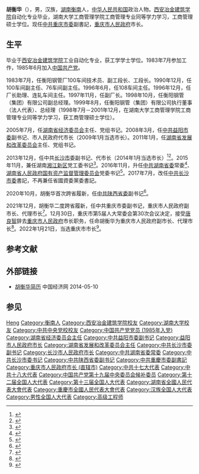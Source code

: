 {{Infobox officeholder
| 图像 = 
| 图像说明 = 
| 职务1 = [[重庆市人民政府|重庆市人民政府]]市长
| 就任日期1 = 2021年12月30日
| 卸任日期1 = 
| 书记1 = [[陈敏尔|陈敏尔]]
| 前任1 = [[唐良智|唐良智]]
| 继任1 = 
| 职务2 = [[中国共产党陕西省委员会|中国共产党陕西省委员会]]专职副书记
| 就任日期2 = 2020年10月
| 卸任日期2 = 2021年12月
| 书记2 = [[刘国中|刘国中]]
| 前任2 = [[贺荣|贺荣]]
| 继任2 = [[赵刚_(1968年)|赵刚]]
| 职务3 = [[中国共产党长沙市委员会|中国共产党长沙市委员会]]书记
| 就任日期3 = 2017年7月
| 卸任日期3 = 2020年10月
| 书记3 = 
| 前任3 = [[易炼红|易炼红]]
| 继任3 = [[吴桂英_(1966年)|吴桂英]]
| 1blankname3 = 市长
| 1namedata3 = 陈文浩{{to}}[[胡忠雄|胡忠雄]]{{to}}[[郑建新|郑建新]]
| 职务4 = [[长沙市人民政府|长沙市人民政府]]市长
| 就任日期4 = 2013年12月
| 卸任日期4 = 2016年11月
| 书记4 = [[易炼红|易炼红]]
| 前任4 = [[张剑飞|张剑飞]]
| 继任4 = [[陈文浩_(1961年)|陈文浩]]
| 姓名 = 胡衡华
| 原名 = 
| 出生日期 = {{birth year and age|1963|6}}
| 出生地点 = {{CHN}}[[湖南省|湖南省]][[衡阳市|衡阳市]][[衡南县|衡南县]]
| 逝世日期 = <!-- {{death date and age|}}（死亡在前，出生在后）{{death year and age|}} -->
| 逝世地点 = 
| 政党 = {{CPC}}
| 父母 = 
| 配偶 = <!--{{marriage|姓名|}} -->
| 子女 = 
| 亲属 = 
| 信仰 = 
| 母校 = [[西安冶金建筑学院|西安冶金建筑学院]]<br>[[湖南大学|湖南大学]]
| 网站 = 
| 签名 = 
| 脚注 = 
}}

'''胡衡华'''（{{bd|1963年|6月|catIdx=H胡}}），男，汉族，[[湖南省|湖南]][[衡南县|衡南]]人，[[中华人民共和国|中华人民共和国]]政治人物。[[西安冶金建筑学院|西安冶金建筑学院]]自动化专业毕业，湖南大学工商管理学院工商管理专业同等学力学习，工商管理硕士学位。现任[[中共重庆市委|中共重庆市委]]副書記，[[重庆市人民政府|重庆市人民政府]]市长。

== 生平 ==
毕业于[[西安冶金建筑学院|西安冶金建筑学院]]工业自动化专业，获工学学士学位。1983年7月参加工作，1985年6月加入[[中国共产党|中国共产党]]。

1983年7月，任衡阳钢管厂100车间技术员、副工段长、工段长。1990年12月，任100车间副主任、76车间副主任。1996年6月，任108车间主任。1996年12月，任厂长助理、连轧车间主任。1997年11月，任副厂长。1998年10月，任衡阳钢管（集团）有限公司副总经理。1999年8月，任衡阳钢管（集团）有限公司执行董事（法人代表）、总经理（1998年7月－2001年12月，在湖南大学工商管理学院工商管理专业同等学力学习，获工商管理硕士学位）。

2005年7月，任[[湖南省经济委员会|湖南省经济委员会]]主任、党组书记。2008年3月，任[[中国共产党益阳市委员会|中共益阳市委]]副书记、市人民政府代市长（2009年1月当选市长）。2011年1月，任[[湖南省发展和改革委员会|湖南省发展和改革委员会]]主任、党组书记。

2013年12月，任中共[[长沙市|长沙市]]委副书记、代市长（2014年1月当选市长）<ref>{{cite news|title=胡衡华当选长沙市人民政府市长|url=http://renshi.people.com.cn/n/2014/0111/c139617-24089970.html|accessdate=2014-01-12|newspaper=人民网|archive-date=2020-04-04|archive-url=https://web.archive.org/web/20200404032258/http://renshi.people.com.cn/n/2014/0111/c139617-24089970.html|dead-url=no}}</ref><ref>{{cite web|accessdate=2014-07-16|url=http://district.ce.cn/zt/zlk/bg/201401/29/t20140129_2234380.shtml|title=长沙市政府工作报告 (2014年1月11日 胡衡华)|publisher=中国经济网|archive-url=https://web.archive.org/web/20140714214630/http://district.ce.cn/zt/zlk/bg/201401/29/t20140129_2234380.shtml|archive-date=2014年7月14日|dead-url=yes}}</ref>。2015年11月，兼任湖南[[湘江新区|湘江新区]]党工委书记<ref>{{cite news|title=虢正贵任湖南长沙市委副书记，提名湘江新区管委会主任|url=http://www.thepaper.cn/newsDetail_forward_1403582|accessdate=2016-05-27|newspaper=澎湃新闻|archive-date=2020-04-04|archive-url=https://web.archive.org/web/20200404032306/http://www.thepaper.cn/newsDetail_forward_1403582|dead-url=no}}</ref>。2016年11月，升任[[中国共产党湖南省委员会|中共湖南省委]]常委<ref>{{cite news|title = 第十一届湖南省委领导班子亮相，杜家毫当选省委书记|url = http://www.thepaper.cn/newsDetail_forward_1564377|accessdate = 2016-11-19|publisher = 澎湃新闻|archive-date = 2016-11-20|archive-url = https://web.archive.org/web/20161120005211/http://www.thepaper.cn/newsDetail_forward_1564377|dead-url = no}}</ref>、[[湖南省人民政府国有资产监督管理委员会|湖南省人民政府国有资产监督管理委员会]]党委书记<ref>{{cite web|accessdate=2016-11-23|url=http://www.thepaper.cn/newsDetail_forward_1566859|title=蔡振红兼任湖南省委宣传部部长，胡衡华兼任省国资委党委书记|publisher=澎湃新闻|archive-date=2016-11-23|archive-url=https://web.archive.org/web/20161123202918/http://www.thepaper.cn/newsDetail_forward_1566859|dead-url=no}}</ref>。2017年7月，改任[[中国共产党长沙市委员会|中共长沙市委]]書記，不再兼任省國資委黨委書記。

2020年10月，胡衡华首次跨省履新，任[[中国共产党陕西省委员会|中共陕西省委]]副书记<ref>{{Cite web|title=湖南省委常委、长沙市委书记胡衡华调任陕西省委副书记(简历)_中国经济网——国家经济门户|url=http://district.ce.cn/newarea/sddy/202010/17/t20201017_35900716.shtml|access-date=2021-05-26|work=district.ce.cn|archive-date=2020-10-21|archive-url=https://web.archive.org/web/20201021072436/http://district.ce.cn/newarea/sddy/202010/17/t20201017_35900716.shtml|dead-url=no}}</ref>。

2021年12月，胡衡华二度跨省履新，任中共重庆市委副书记，重庆市人民政府副市长、代理市长<ref>{{Cite web|title=胡衡华任重庆市代市长|url=https://m.bjnews.com.cn/detail/164085160114662.html|access-date=2021-12-30|work=新京报|archive-date=2021-12-30|archive-url=https://web.archive.org/web/20211230082941/https://m.bjnews.com.cn/detail/164085160114662.html|dead-url=no}}</ref>。12月30日，重庆市第5届人大常委会第30次会议决定，接受[[唐良智|唐良智]]辞去[[重庆市人民政府|重庆市人民政府]]市长职务，任命胡衡华为重庆市人民政府副市长、代理市长<ref>{{cite news |author1=祝加贝 |title=胡衡华任重庆市代市长 |url=https://news.sina.com.cn/c/2021-12-30/doc-ikyamrmz2159918.shtml |accessdate=2021-12-30 |work=新浪 |date=2021-12-30 |archive-date=2021-12-30 |archive-url=https://web.archive.org/web/20211230085121/https://news.sina.com.cn/c/2021-12-30/doc-ikyamrmz2159918.shtml |dead-url=no }}</ref>。2022年1月21日，当选重庆市市长<ref>{{cite web |title=胡衡华当选重庆市市长 |url=http://www.news.cn/politics/2022-01/21/c_1128286498.htm |website=新华网 |accessdate=2022-01-21 |archive-date=2022-01-21 |archive-url=https://web.archive.org/web/20220121075516/http://www.news.cn/politics/2022-01/21/c_1128286498.htm |dead-url=no }}</ref>。

== 参考文献 ==
{{reflist}}

== 外部链接 ==
* [https://web.archive.org/web/20140704111255/http://district.ce.cn/newarea/sddy/201401/10/t20140110_2099141.shtml 胡衡华简历 ] 中国经济网 2014-05-10

== 参见 ==
{{start box}}
{{s-gov|prc}}
{{s-before|[[唐良智|唐良智]]}}
{{s-title|[[重庆市人民政府|重庆市人民政府]]市长|2021年12月－}}
{{s-inc}}
{{s-before|[[张剑飞|张剑飞]]}}
{{s-title|[[长沙市人民政府|长沙市人民政府]]市长|2013年12月－2016年11月}}
{{s-after|[[陈文浩_(1961年)|陈文浩]]}}
{{s-before|[[蒋作斌|蒋作斌]]}}
{{s-title|[[湖南省发展和改革委员会|湖南省发展和改革委员会]]主任|2011年1月－2013年12月}}
{{s-after|[[谢建辉_(1961年)|谢建辉]]}}
{{s-before|[[马勇|马勇]]}}
{{s-title|[[益阳市人民政府|益阳市人民政府]]市长|2008年4月－2011年1月}}
{{s-after|[[胡忠雄|胡忠雄]]}}
{{s-before|[[林武_(1962年)|林武]]}}
{{s-title|[[湖南省经济委员会|湖南省经济委员会]]主任|2005年7月－2008年3月}}
{{s-after|[[谢超英|谢超英]]}}
{{s-ppo|cpc}}
{{s-before|[[贺荣|贺荣]]}}
{{s-title|[[中国共产党陕西省委员会|中国共产党陕西省委员会]]专职副书记|2020年10月－2021年12月}}
{{s-after|[[赵刚_(1968年)|赵刚]]}}
{{s-before|[[易煉紅|易煉紅]]}}
{{s-title|[[中国共产党长沙市委员会|中国共产党长沙市委员会]]书记|2017年7月－2020年10月}}
{{s-after|[[吴桂英_(1966年)|吴桂英]]}}
{{end box}}

{{现任中华人民共和国省级行政区行政首长}}
{{重庆市领导人}}
{{中华人民共和国重庆市正职领导人|nocat}}
{{重庆市市长}}
{{長沙市市長}}

{{Authority control}}
{{DEFAULTSORT:Hu胡}}
[[Category:胡姓|Heng]]
[[Category:衡南人|Category:衡南人]]
[[Category:西安冶金建筑学院校友|Category:西安冶金建筑学院校友]]
[[Category:湖南大学校友|Category:湖南大学校友]]
[[Category:中共中央党校校友|Category:中共中央党校校友]]
[[Category:中国共产党党员_(1985年入党)|Category:中国共产党党员 (1985年入党)]]
[[Category:湖南省经济委员会主任|Category:湖南省经济委员会主任]]
[[Category:中共益阳市委副书记|Category:中共益阳市委副书记]]
[[Category:益阳市人民政府市长|Category:益阳市人民政府市长]]
[[Category:湖南省发展和改革委员会主任|Category:湖南省发展和改革委员会主任]]
[[Category:中共长沙市委副书记|Category:中共长沙市委副书记]]
[[Category:长沙市人民政府市长|Category:长沙市人民政府市长]]
[[Category:中共湖南省委常委|Category:中共湖南省委常委]]
[[Category:中共长沙市委书记|Category:中共长沙市委书记]]
[[Category:中共陕西省委副书记|Category:中共陕西省委副书记]]
[[Category:中共重慶市委副書記|Category:中共重慶市委副書記]]
[[Category:重庆市人民政府市长_(直辖市)|Category:重庆市人民政府市长 (直辖市)]]
[[Category:中共十七大代表|Category:中共十七大代表]]
[[Category:中共十八大代表|Category:中共十八大代表]]
[[Category:中国共产党第十九届中央委员会候补委员|Category:中国共产党第十九届中央委员会候补委员]]
[[Category:第十二届全国人大代表|Category:第十二届全国人大代表]]
[[Category:第十三届全国人大代表|Category:第十三届全国人大代表]]
[[Category:湖南省全國人民代表大會代表|Category:湖南省全國人民代表大會代表]]
[[Category:重慶市全國人民代表大會代表|Category:重慶市全國人民代表大會代表]]
[[Category:汉族全国人大代表|Category:汉族全国人大代表]]
[[Category:男性全国人大代表|Category:男性全国人大代表]]
[[Category:高级工程师|Category:高级工程师]]